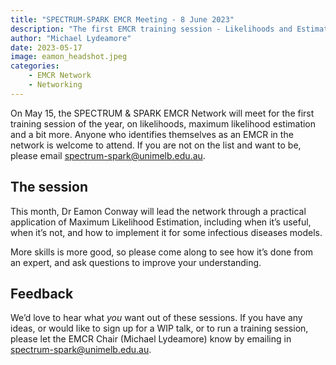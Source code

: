 ```yaml
---
title: "SPECTRUM-SPARK EMCR Meeting - 8 June 2023"
description: "The first EMCR training session - Likelihoods and Estimation"
author: "Michael Lydeamore"
date: 2023-05-17
image: eamon_headshot.jpeg
categories:
    - EMCR Network
    - Networking
---
```


On May 15, the SPECTRUM & SPARK EMCR Network will meet for the first training session of the year, on likelihoods, maximum likelihood estimation and a bit more. Anyone who identifies themselves as an EMCR in the network is welcome to attend. If you are not on the list and want to be, please email <spectrum-spark@unimelb.edu.au>.

## The session

This month, Dr Eamon Conway will lead the network through a practical application of Maximum Likelihood Estimation, including when it's useful, when it's not, and how to implement it for some infectious diseases models.

More skills is more good, so please come along to see how it's done from an expert, and ask questions to improve your understanding.

## Feedback

We'd love to hear what _you_ want out of these sessions. If you have any ideas, or would like to sign up for a WIP talk, or to run a training session, please let the EMCR Chair (Michael Lydeamore) know by emailing in <spectrum-spark@unimelb.edu.au>.
